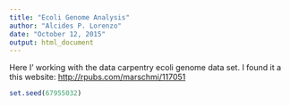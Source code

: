 ```yaml
---
title: "Ecoli Genome Analysis"
author: "Alcides P. Lorenzo"
date: "October 12, 2015"
output: html_document
---
```


Here I' working with the data carpentry ecoli genome data set. I found it a this website: <http://rpubs.com/marschmi/117051>


```r
set.seed(67955032)
```
